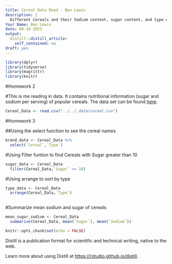 ```yaml
---
title: Cereal Data Read - Ben Lewis
description: |
  Different Cereals and their Sodium content, sugar content, and type categorized with A & C.
Your Name: Ben Lewis
date: 08-16-2021
output:
  distill::distill_article:
    self_contained: no
draft: yes
---
```

```r
library(dplyr)
library(tidyverse)
library(magrittr)
library(knitr)
```


#Homework 2

#This is me reading in data. It contains nutritional information (sugar and sodium per serving) of popular cereals. The data set can be found [here](https://artofstat.com/datasets).

```r
Cereal_Data <- read.csv("../../_data/cereal.csv")
```

#Homework 3

##Using the select function to see the cereal names

```r
brand_data <- Cereal_Data %>%
  select(`Cereal`,`Type`)
```

#Using Filter funtion to find Cereals with Sugar greater than 10

```r
sugar_data <- Cereal_Data
  filter(Cereal_Data,`Sugar` >= 10)

```

#Using arrange to sort by type

```r
type_data <- Cereal_Data
  arrange(Cereal_Data,`Type`) 
  
```

#Summarize mean sodium and sugar of cereals 

```r
mean_sugar_sodium <- Cereal_Data
  summarise(Cereal_Data, mean(`Sugar`), mean(`Sodium`))

```


```r
knitr::opts_chunk$set(echo = FALSE)
```

Distill is a publication format for scientific and technical writing, native to the web.

Learn more about using Distill at <https://rstudio.github.io/distill>.


